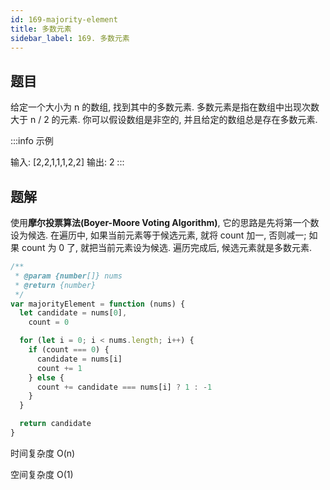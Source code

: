 ```yaml
---
id: 169-majority-element
title: 多数元素
sidebar_label: 169. 多数元素
---
```


## 题目

给定一个大小为 n 的数组, 找到其中的多数元素. 多数元素是指在数组中出现次数 大于 n / 2 的元素. 你可以假设数组是非空的, 并且给定的数组总是存在多数元素.

:::info 示例

输入: [2,2,1,1,1,2,2]
输出: 2
:::

## 题解

使用**摩尔投票算法(Boyer-Moore Voting Algorithm)**, 它的思路是先将第一个数设为候选. 在遍历中, 如果当前元素等于候选元素, 就将 count 加一, 否则减一; 如果 count 为 0 了, 就把当前元素设为候选. 遍历完成后, 候选元素就是多数元素.

```ts
/**
 * @param {number[]} nums
 * @return {number}
 */
var majorityElement = function (nums) {
  let candidate = nums[0],
    count = 0

  for (let i = 0; i < nums.length; i++) {
    if (count === 0) {
      candidate = nums[i]
      count += 1
    } else {
      count += candidate === nums[i] ? 1 : -1
    }
  }

  return candidate
}
```

时间复杂度 O(n)

空间复杂度 O(1)
